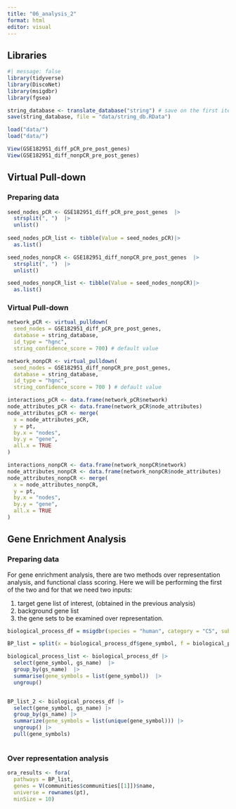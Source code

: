 ```yaml
---
title: "06_analysis_2"
format: html
editor: visual
---
```


## Libraries

```r
#| message: false
library(tidyverse)
library(DiscoNet)
library(msigdbr)
library(fgsea)
```

```r
string_database <- translate_database("string") # save on the first iteration
save(string_database, file = "data/string_db.RData")

load("data/")
load("data/")
```

```r
View(GSE182951_diff_pCR_pre_post_genes)
View(GSE182951_diff_nonpCR_pre_post_genes)
```

## **Virtual Pull-down**

### Preparing data

```r
seed_nodes_pCR <- GSE182951_diff_pCR_pre_post_genes  |> 
  strsplit(", ")  |> 
  unlist() 
  
seed_nodes_pCR_list <- tibble(Value = seed_nodes_pCR)|> 
  as.list()
```

```r
seed_nodes_nonpCR <- GSE182951_diff_nonpCR_pre_post_genes  |> 
  strsplit(", ")  |> 
  unlist()

seed_nodes_nonpCR_list <- tibble(Value = seed_nodes_nonpCR)|>
  as.list()

```

### Virtual Pull-down

```r
network_pCR <- virtual_pulldown(
  seed_nodes = GSE182951_diff_pCR_pre_post_genes, 
  database = string_database, 
  id_type = "hgnc", 
  string_confidence_score = 700) # default value
```

```r
network_nonpCR <- virtual_pulldown(
  seed_nodes = GSE182951_diff_nonpCR_pre_post_genes, 
  database = string_database, 
  id_type = "hgnc", 
  string_confidence_score = 700 ) # default value

```

```r
interactions_pCR <- data.frame(network_pCR$network)
node_attributes_pCR <- data.frame(network_pCR$node_attributes)
node_attributes_pCR <- merge(
  x = node_attributes_pCR, 
  y = pt, 
  by.x = "nodes", 
  by.y = "gene", 
  all.x = TRUE
)

```

```r
interactions_nonpCR <- data.frame(network_nonpCR$network)
node_attributes_nonpCR <- data.frame(network_nonpCR$node_attributes)
node_attributes_nonpCR <- merge(
  x = node_attributes_nonpCR, 
  y = pt, 
  by.x = "nodes", 
  by.y = "gene", 
  all.x = TRUE
)
```

## Gene Enrichment Analysis

### Preparing data

For gene enrichment analysis, there are two methods over representation analysis, and functional class scoring. Here we will be performing the first of the two and for that we need two inputs:  

1.  target gene list of interest, (obtained in the previous analysis)
2.  background gene list
3.  the gene sets to be examined over representation.

```r

biological_process_df = msigdbr(species = "human", category = "C5", subcategory = "BP")

BP_list = split(x = biological_process_df$gene_symbol, f = biological_process_df$gs_name)

biological_process_list <- biological_process_df |> 
  select(gene_symbol, gs_name)  |> 
  group_by(gs_name)  |> 
  summarise(gene_symbols = list(gene_symbol))  |> 
  ungroup()


BP_list_2 <- biological_process_df |> 
  select(gene_symbol, gs_name) |> 
  group_by(gs_name) |> 
  summarize(gene_symbols = list(unique(gene_symbol))) |> 
  ungroup() |> 
  pull(gene_symbols)



```

### Over representation analysis

```r
ora_results <- fora(
  pathways = BP_list, 
  genes = V(communities$communities[[1]])$name, 
  universe = rownames(pt), 
  minSize = 10)
```
